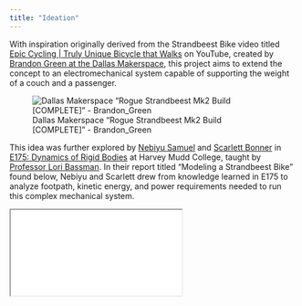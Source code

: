 ```yaml
---
title: "Ideation"
---
```

With inspiration originally derived from the Strandbeest Bike video titled [Epic Cycling | Truly Unique Bicycle that Walks](https://www.youtube.com/watch?v=fXXJ1LOqHEk) on YouTube, created by [Brandon Green at the Dallas Makerspace](https://talk.dallasmakerspace.org/t/rogue-strandbeest-mk2-build-complete/49518), this project aims to extend the concept to an electromechanical system capable of supporting the weight of a couch and a passenger.

![Dallas Makerspace "Rogue Strandbeest Mk2 Build [COMPLETE]" - Brandon_Green](images/bike.jpeg)

This idea was further explored by [Nebiyu Samuel](https://www.linkedin.com/in/nebiyu-samuel-262214256/) and [Scarlett Bonner](https://www.linkedin.com/in/scarlett-bonner/) in [E175: Dynamics of Rigid Bodies](https://catalog.hmc.edu/preview_course_nopop.php?catoid=24&coid=7786) at Harvey Mudd College, taught by [Professor Lori Bassman](https://www.linkedin.com/in/lori-bassman-2229285/). In their report titled "Modeling a Strandbeest Bike" found below, Nebiyu and Scarlett drew from knowledge learned in E175 to analyze footpath, kinetic energy, and power requirements needed to run this complex mechanical system.

<div class="pdf-container">
  <iframe src="pdf/Strandbeest_E175_Report.pdf"></iframe>
</div>